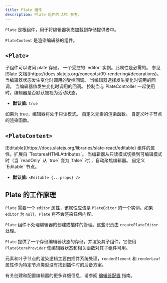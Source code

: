 ```yaml
---
title: Plate 组件
description: Plate 组件的 API 参考。
---
```


`Plate` 是根组件，用于将编辑器状态加载到存储提供者中。

`PlateContent` 是渲染编辑器的组件。

## `<Plate>`

<API name="Plate">
<APIProps>
<APIItem name="children" type="ReactNode">
子组件可以访问 plate 存储。
</APIItem>
<APIItem name="editor" type="PlateEditor">
一个受控的 `editor` 实例。此属性是必需的。
</APIItem>
<APIItem name="decorate" type="(ctx: SlatePluginContext<C>) => TRange[]" optional>
参见 [Slate 文档](https://docs.slatejs.org/concepts/09-rendering#decorations)。
</APIItem>
<APIItem name="onChange" type="({ value, editor }: { value: Value; editor: PlateEditor }) => void" optional>
当编辑器状态发生变化时调用的受控回调。
</APIItem>
<APIItem name="onSelectionChange" type="(selection: TRange | null) => void" optional>
当编辑器选择发生变化时调用的回调。
</APIItem>
<APIItem name="onValueChange" type="({ value, editor }: { value: Value; editor: PlateEditor }) => void" optional>
当编辑器值发生变化时调用的回调。
</APIItem>
<APIItem name="primary" type="boolean" optional>
控制当与 PlateController 一起使用时，编辑器是否默认被视为活动状态。

- **默认值:** `true`
</APIItem>
<APIItem name="readOnly" type="boolean" optional>
如果为 true，编辑器将处于只读模式。
</APIItem>
<APIItem name="renderElement" type="FC<RenderElementProps>" optional>
自定义元素的渲染函数。
</APIItem>
<APIItem name="renderLeaf" type="FC<RenderLeafProps>" optional>
自定义叶子节点的渲染函数。
</APIItem>
</APIProps>
</API>

## `<PlateContent>`

<API name="PlateContent">
[Editable](https://docs.slatejs.org/libraries/slate-react/editable) 组件的属性。扩展自 `TextareaHTMLAttributes<HTMLDivElement>`。

<APIProps>
<APIItem name="autoFocusOnEditable" type="boolean" optional>
当编辑器从只读模式切换到可编辑模式时（当 `readOnly` 从 `true` 变为 `false` 时），自动聚焦编辑器。
</APIItem>
<APIItem name="renderEditable" type="(editable: ReactNode) => ReactNode" optional>
自定义 `Editable` 节点。

- **默认值:** `<Editable {...props} />`
</APIItem>
<APIItem name="as" type="React.ElementType" optional />
<APIItem name="autoFocus" type="boolean" optional />
<APIItem name="decorate" type="(ctx: SlatePluginContext<C>) => TRange[]" optional />
<APIItem name="disableDefaultStyles" type="boolean" optional />
<APIItem name="onDOMBeforeInput" type="(event: Event) => void" optional />
<APIItem name="onKeyDown" type="(event: KeyboardEvent) => void" optional />
<APIItem name="placeholder" type="string" optional />
<APIItem name="readOnly" type="boolean" optional />
<APIItem name="renderElement" type="FC<RenderElementProps>" optional />
<APIItem name="renderLeaf" type="FC<RenderLeafProps>" optional />
<APIItem name="renderPlaceholder" type="FC<RenderPlaceholderProps>" optional />
<APIItem name="role" type="string" optional />
<APIItem name="scrollSelectionIntoView" type="(editor: ReactEditor, domRange: DOMRange) => void" optional />
<APIItem name="style" type="CSSProperties" optional />
</APIProps>
</API>

## Plate 的工作原理

`Plate` 需要一个 `editor` 属性，该属性应该是 `PlateEditor` 的一个实例。如果 `editor` 为 `null`，`Plate` 将不会渲染任何内容。

`Plate` 组件不处理编辑器的创建或插件的管理。这些职责由 `createPlateEditor` 处理。

`Plate` 提供了一个存储编辑器状态的存储，并渲染其子组件。它使用 `PlateStoreProvider` 使编辑器状态和相关函数对其子组件可用。

元素和叶子节点的渲染逻辑主要由插件系统处理，`renderElement` 和 `renderLeaf` 属性作为特定节点类型没有找到插件时的后备方案。

有关创建和配置编辑器的更多详细信息，请参阅 [编辑器配置](/docs/editor) 指南。